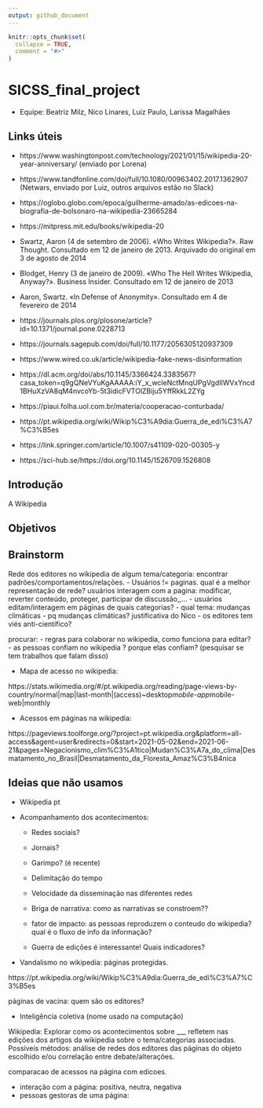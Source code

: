 ```yaml
---
output: github_document
---
```


<!-- README.md is generated from README.Rmd. Please edit that file -->

```r
knitr::opts_chunk$set(
  collapse = TRUE,
  comment = "#>"
)
```

# SICSS_final_project

- Equipe: Beatriz Milz, Nico Linares, Luiz Paulo, Larissa Magalhães

## Links úteis

- https://www.washingtonpost.com/technology/2021/01/15/wikipedia-20-year-anniversary/ (enviado por Lorena)

- https://www.tandfonline.com/doi/full/10.1080/00963402.2017.1362907 (Netwars, enviado por Luiz, outros arquivos estão no Slack)

- https://oglobo.globo.com/epoca/guilherme-amado/as-edicoes-na-biografia-de-bolsonaro-na-wikipedia-23665284

- https://mitpress.mit.edu/books/wikipedia-20

- Swartz, Aaron (4 de setembro de 2006). «Who Writes Wikipedia?». Raw Thought. Consultado em 12 de janeiro de 2013. Arquivado do original em 3 de agosto de 2014


- Blodget, Henry (3 de janeiro de 2009). «Who The Hell Writes Wikipedia, Anyway?». Business Insider. Consultado em 12 de janeiro de 2013

- Aaron, Swartz. «In Defense of Anonymity». Consultado em 4 de fevereiro de 2014
 
- https://journals.plos.org/plosone/article?id=10.1371/journal.pone.0228713

- https://journals.sagepub.com/doi/full/10.1177/2056305120937309


- https://www.wired.co.uk/article/wikipedia-fake-news-disinformation
 
- https://dl.acm.org/doi/abs/10.1145/3366424.3383567?casa_token=q9gQNeVYuKgAAAAA:iY_x_wcleNctMnqUPgVgdIlWVxYncd1BHuXzVA8qM4nvcoYb-5t3idicFVTOlZBiju5YffRkkL2ZYg

- https://piaui.folha.uol.com.br/materia/cooperacao-conturbada/

- https://pt.wikipedia.org/wiki/Wikip%C3%A9dia:Guerra_de_edi%C3%A7%C3%B5es

- https://link.springer.com/article/10.1007/s41109-020-00305-y

- https://sci-hub.se/https://doi.org/10.1145/1526709.1526808


## Introdução

A Wikipedia 

## Objetivos

## Brainstorm

Rede dos editores no wikipedia de algum tema/categoria: encontrar padrões/comportamentos/relações.
- Usuários != paginas. qual é a melhor representação de rede? usuários interagem com a pagina: modificar, reverter conteúdo, proteger, participar de discussão,,...
- usuários editam/interagem em páginas de quais categorias?
- qual tema: mudanças climáticas
- pq mudanças climáticas? justificativa do Nico
- os editores tem viés anti-científico?


procurar: 
- regras para colaborar no wikipedia, como funciona para editar?
- as pessoas confiam no wikipedia ? porque elas confiam? (pesquisar se tem trabalhos que falam disso)

- Mapa de acesso no wikipedia:

https://stats.wikimedia.org/#/pt.wikipedia.org/reading/page-views-by-country/normal|map|last-month|(access)~desktop*mobile-app*mobile-web|monthly

- Acessos em páginas na wikipedia: 

https://pageviews.toolforge.org/?project=pt.wikipedia.org&platform=all-access&agent=user&redirects=0&start=2021-05-02&end=2021-06-21&pages=Negacionismo_clim%C3%A1tico|Mudan%C3%A7a_do_clima|Desmatamento_no_Brasil|Desmatamento_da_Floresta_Amaz%C3%B4nica


## Ideias que não usamos

- Wikipedia pt

- Acompanhamento dos acontecimentos:
  - Redes sociais?
  - Jornais?
  - Garimpo? (é recente)
  - Delimitação do tempo
  - Velocidade da disseminação nas diferentes redes
  - Briga de narrativa: como as narrativas se constroem??
  - fator de impacto: as pessoas reproduzem o conteudo do wikipedia? qual é o fluxo de info da informação?
  
  - Guerra de edições é interessante! Quais indicadores?

- Vandalismo no wikipedia: páginas protegidas.

https://pt.wikipedia.org/wiki/Wikip%C3%A9dia:Guerra_de_edi%C3%A7%C3%B5es


páginas de vacina: quem são os editores?

- Inteligência coletiva (nome usado na computação)

Wikipedia: Explorar como os acontecimentos sobre ___ refletem nas edições dos artigos da wikipedia sobre o tema/categorias associadas. Possíveis métodos: análise de redes dos editores das páginas do objeto escolhido e/ou correlação entre debate/alterações.

comparacao de acessos na página com edicoes.

- interação com a página: positiva, neutra, negativa
- pessoas gestoras de uma página: